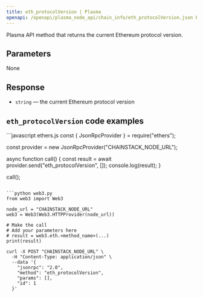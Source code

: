 ```yaml
---
title: eth_protocolVersion | Plasma
openapi: /openapi/plasma_node_api/chain_info/eth_protocolVersion.json POST /be84184cd12967be5a65d06651c60085
---
```


Plasma API method that returns the current Ethereum protocol version.

## Parameters

None

## Response

* `string` — the current Ethereum protocol version

## `eth_protocolVersion` code examples

<CodeGroup>
```javascript ethers.js
const { JsonRpcProvider } = require("ethers");

const provider = new JsonRpcProvider("CHAINSTACK_NODE_URL");

async function call() {
  const result = await provider.send("eth_protocolVersion", []);
  console.log(result);
}

call();
```

```python web3.py
from web3 import Web3

node_url = "CHAINSTACK_NODE_URL"
web3 = Web3(Web3.HTTPProvider(node_url))

# Make the call
# Add your parameters here
# result = web3.eth.<method_name>(...)
print(result)
```

```shell cURL
curl -X POST "CHAINSTACK_NODE_URL" \
  -H "Content-Type: application/json" \
  --data '{
    "jsonrpc": "2.0",
    "method": "eth_protocolVersion",
    "params": [],
    "id": 1
  }'
```
</CodeGroup>
